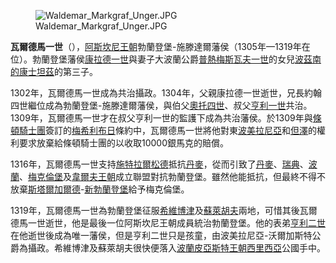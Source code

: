 {{unreferenced|time=2015-02-13T01:45:33+00:00}}
[[File:Waldemar_Markgraf_Unger.JPG|thumb]]

'''瓦爾德馬一世'''（{{bd|約1280年||1319年|8月14日|catIdx=W}}），[[阿斯坎尼王朝|阿斯坎尼王朝]]勃蘭登堡-施滕達爾藩侯（1305年—1319年在位）。勃蘭登堡藩侯[[康拉德一世_(勃蘭登堡)|康拉德一世]]與妻子大波蘭公爵[[普熱梅斯瓦夫一世|普熱梅斯瓦夫一世]]的女兒[[波茲南的康士坦茲|波茲南的康士坦茲]]的第三子。

1302年，瓦爾德馬一世成為共治攝政。1304年，父親康拉德一世逝世，兄長約翰四世繼位成為勃蘭登堡-施滕達爾藩侯，與伯父[[奧托四世_(勃蘭登堡)|奧托四世]]、叔父[[亨利一世_(勃蘭登堡)|亨利一世]]共治。1309年，瓦爾德馬一世才在叔父亨利一世的監護下成為共治藩侯。於1309年與[[條頓騎士團|條頓騎士團]]簽訂的[[梅希利布日|梅希利布日]]條約中，瓦爾德馬一世將他對東[[波美拉尼亞|波美拉尼亞]]和[[但澤|但澤]]的權利要求放棄給條頓騎士團的以收取10000銀馬克的賠償。

1316年，瓦爾德馬一世支持[[施特拉爾松德|施特拉爾松德]]抵抗[[丹麥|丹麥]]，從而引致了[[丹麥|丹麥]]、[[瑞典|瑞典]]、[[波蘭|波蘭]]、[[梅克倫堡|梅克倫堡]]及[[韋爾夫王朝|韋爾夫王朝]]成立聯盟對抗勃蘭登堡。雖然他能抵抗，但最終不得不放棄[[斯塔爾加爾德|斯塔爾加爾德]]-[[新勃蘭登堡|新勃蘭登堡]]給予梅克倫堡。

1319年，瓦爾德馬一世為勃蘭登堡征服[[希維博津|希維博津]]及[[蘇萊胡夫|蘇萊胡夫]]兩地，可惜其後瓦爾德馬一世逝世，他是最後一位阿斯坎尼王朝成員統治勃蘭登堡。他的表弟[[亨利二世_(勃蘭登堡)|亨利二世]]在他逝世後成為唯一藩侯，但是亨利二世只是孩童，由波美拉尼亞-沃爾加斯特公爵為攝政。希維博津及蘇萊胡夫很快便落入[[波蘭|波蘭]][[皮亞斯特王朝|皮亞斯特王朝]][[西里西亞|西里西亞]]公國手中。

{{start box}}
{{S-hou|[[阿斯坎尼王朝|阿斯坎尼王朝]]|約1280年||1319年|8月14日}}
{{S-reg}}
{{s-before|[[奧托四世_(勃蘭登堡)|奧托四世]]}}
{{s-title|[[勃蘭登堡藩侯|勃蘭登堡藩侯]]|1305年—1319年<BR>與[[亨利一世_(勃蘭登堡)|亨利一世]]共治}}
{{s-after|[[亨利二世_(勃蘭登堡)|亨利二世]]}}
{{end box}}{{Authority control}}